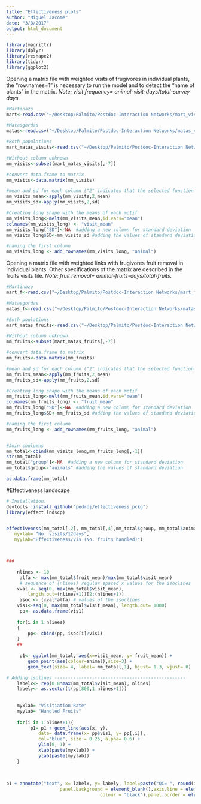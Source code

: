 ```yaml
---
title: "Effectiveness plots"
author: "Miguel Jacome"
date: "3/8/2017"
output: html_document
---
```


```r
library(magrittr)
library(dplyr)
library(reshape2)
library(tidyr)
library(ggplot2)
```


Opening a matrix file with weighted visits of frugivores in individual plants, the "row.names=1" is necessary to run the model and to detect the "name of plants" in the matrix. 
*Note: visit frequency= animal-visit-days/total-survey days.*

```r
#Martinazo
mart<-read.csv("~/Desktop/Palmito/Postdoc-Interaction Networks/mart_visit.csv",header=TRUE,check.names=FALSE,row.names=1)

#Matasgordas
matas<-read.csv("~/Desktop/Palmito/Postdoc-Interaction Networks/matas_visit.csv",header=TRUE,check.names=FALSE,row.names=1)

#Both populations
mart_matas_visits<-read.csv("~/Desktop/Palmito/Postdoc-Interaction Networks/mart_matas_visits.csv",header=TRUE,check.names=FALSE,row.names=1)

#Without column unknown
mm_visits<-subset(mart_matas_visits[,-7])

#convert data.frame to matrix
mm_visits<-data.matrix(mm_visits)

#mean and sd for each column ("2" indicates that the selected function will be applied to each column ("1" to rows))
mm_visits_mean<-apply(mm_visits,2,mean)
mm_visits_sd<-apply(mm_visits,2,sd)

#Creating long shape with the means of each motif
mm_visits_long<-melt(mm_visits_mean,id.vars="mean")
colnames(mm_visits_long) <- "visit_mean"
mm_visits_long["SD"]<-NA  #adding a new column for standard deviation
mm_visits_long$SD<-mm_visits_sd #adding the values of standard deviation

#naming the first column
mm_visits_long <- add_rownames(mm_visits_long, "animal")

```


Opening a matrix file with weighted links with frugivores fruit removal in individual plants. Other specifications of the matrix are described in the fruits visits file. *Note: fruit removal= animal-fruits-days/total-fruits.*

```r
#Martinazo
mart_f<-read.csv("~/Desktop/Palmito/Postdoc-Interaction Networks/mart_fruits.csv",header=TRUE,check.names=FALSE,row.names=1)

#Matasgordas
matas_f<-read.csv("~/Desktop/Palmito/Postdoc-Interaction Networks/matas_fruits.csv",header=TRUE,check.names=FALSE,row.names=1)

#Both poulations
mart_matas_fruits<-read.csv("~/Desktop/Palmito/Postdoc-Interaction Networks/Mart_matas_fruits.csv",header=TRUE,check.names=FALSE,row.names=1)

#Without column unknown
mm_fruits<-subset(mart_matas_fruits[,-7])

#convert data.frame to matrix
mm_fruits<-data.matrix(mm_fruits)

#mean and sd for each column ("2" indicates that the selected function will be applied to each column ("1" to rows))
mm_fruits_mean<-apply(mm_fruits,2,mean)
mm_fruits_sd<-apply(mm_fruits,2,sd)

#Creating long shape with the means of each motif
mm_fruits_long<-melt(mm_fruits_mean,id.vars="mean")
colnames(mm_fruits_long) <- "fruit_mean"
mm_fruits_long["SD"]<-NA  #adding a new column for standard deviation
mm_fruits_long$SD<-mm_fruits_sd #adding the values of standard deviation

#naming the first column
mm_fruits_long <- add_rownames(mm_fruits_long, "animal")


#Join coulumns
mm_total<-cbind(mm_visits_long,mm_fruits_long[,-1])
str(mm_total)
mm_total["group"]<-NA  #adding a new column for standard deviation
mm_total$group<-"animals" #adding the values of standard deviation

as.data.frame(mm_total)
```

#Effectiveness landscape
```r
# Installation.
devtools::install_github("pedroj/effectiveness_pckg")
library(effect.lndscp)


effectiveness(mm_total[,2], mm_total[,4],mm_total$group, mm_total$animal,
   myxlab= "No. visits/12days", 
   myylab="Effectiveness/vis (No. fruits handled)")



###
    
    nlines <- 10
     alfa <- max(mm_total$fruit_mean)/max(mm_total$visit_mean)
     # sequence of (nlines) regular spaced x values for the isoclines
    xval <- seq(0, max(mm_total$visit_mean), 
        length.out=(nlines+1))[2:(nlines+1)] 
     isoc <- (xval*alfa) # values of the isoclines
    vis1<-seq(0, max(mm_total$visit_mean), length.out= 1000)
     pp<- as.data.frame(vis1)
    
    for(i in 1:nlines)
    {
        pp<- cbind(pp, isoc[i]/vis1)
    }    
    ##
     
     p1<- ggplot(mm_total, aes(x=visit_mean, y= fruit_mean)) + 
        geom_point(aes(colour=animal),size=3) +
        geom_text(size= 4, label= mm_total[,1], hjust= 1.3, vjust= 0) 

# Adding isolines -------------------------------------------------
    labelx<- rep(0.8*max(mm_total$visit_mean), nlines)
    labely<- as.vector(t(pp[800,1:nlines+1]))
     
    
    myxlab= "Visitiation Rate"
    myylab= "Handled Fruits"
    
    for(i in 1:nlines+1){ 
         p1= p1 + geom_line(aes(x, y), 
            data= data.frame(x= pp$vis1, y= pp[,i]), 
            col="blue", size = 0.25, alpha= 0.6) + 
            ylim(0, 1) +
            xlab(paste(myxlab)) + 
            ylab(paste(myylab))
    }
    
    
    
p1 + annotate("text", x= labelx, y= labely, label=paste("QC= ", round(isoc,2)), size=3) + ggtitle("Effectiveness landscape\nfor dwarf palm frugivorus") +theme(plot.title = element_text(hjust = 0.5)) + theme(
                    panel.background = element_blank(),axis.line = element_line(size = 0.5, linetype = "solid",
                                   colour = "black"),panel.border = element_rect(colour = "black", fill=NA, size=0.5))
        


```




